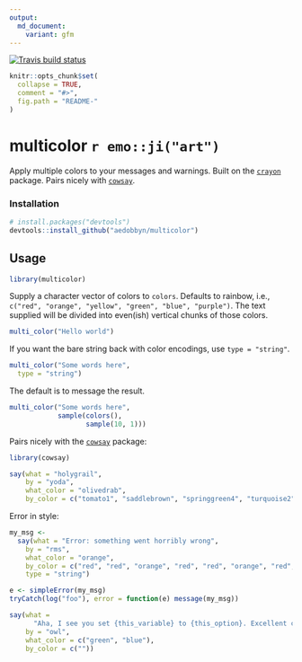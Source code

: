 ```yaml
---
output:
  md_document:
    variant: gfm
---
```


[![Travis build status](https://travis-ci.org/aedobbyn/multicolor.svg?branch=master)](https://travis-ci.org/aedobbyn/multicolor)


```r
knitr::opts_chunk$set(
  collapse = TRUE,
  comment = "#>",
  fig.path = "README-"
)
```

# multicolor `r emo::ji("art")`

Apply multiple colors to your messages and warnings. Built on the [`crayon`](https://github.com/r-lib/crayon) package. Pairs nicely with [`cowsay`](https://github.com/sckott/cowsay).

### Installation 

```r
# install.packages("devtools")
devtools::install_github("aedobbyn/multicolor")
```


## Usage

```r
library(multicolor)
```

Supply a character vector of colors to `colors`. Defaults to rainbow, i.e., `c("red", "orange", "yellow", "green", "blue", "purple")`. The text supplied will be divided into even(ish) vertical chunks of those colors.

```r
multi_color("Hello world")
```

If you want the bare string back with color encodings, use `type = "string"`.

```r
multi_color("Some words here",
  type = "string")
```

The default is to message the result. 

```r
multi_color("Some words here",
            sample(colors(), 
                   sample(10, 1)))
```


Pairs nicely with the [`cowsay`](https://github.com/sckott/cowsay) package:

```r
library(cowsay)

say(what = "holygrail", 
    by = "yoda",
    what_color = "olivedrab",
    by_color = c("tomato1", "saddlebrown", "springgreen4", "turquoise2"))
```

Error in style:

```r
my_msg <- 
  say(what = "Error: something went horribly wrong",
    by = "rms",
    what_color = "orange",
    by_color = c("red", "red", "orange", "red", "red", "orange", "red", "red"),
    type = "string")

e <- simpleError(my_msg)
tryCatch(log("foo"), error = function(e) message(my_msg))
```



```r
say(what = 
      "Aha, I see you set {this_variable} to {this_option}. Excellent choice.",
    by = "owl",
    what_color = c("green", "blue"),
    by_color = c(""))
```

